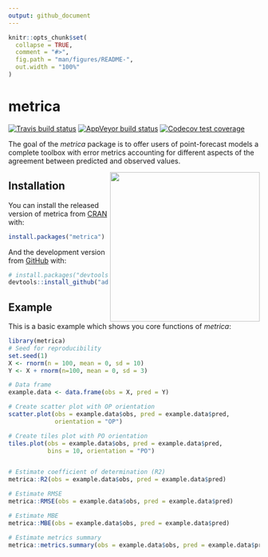 ```yaml
---
output: github_document
---
```


<!-- README.md is generated from README.Rmd. Please edit that file -->

```r
knitr::opts_chunk$set(
  collapse = TRUE,
  comment = "#>",
  fig.path = "man/figures/README-",
  out.width = "100%"
)
```

# metrica

<!-- badges: start -->
[![Travis build status](https://travis-ci.com/adriancorrendo/metrica.svg?branch=master)](https://app.travis-ci.com/github/adriancorrendo/metrica)
[![AppVeyor build status](https://ci.appveyor.com/api/projects/status/github/adriancorrendo/metrica?branch=master&svg=true)](https://ci.appveyor.com/project/adriancorrendo/metrica)
[![Codecov test coverage](https://codecov.io/gh/adriancorrendo/metrica/branch/master/graph/badge.svg)](https://codecov.io/gh/adriancorrendo/metrica?branch=master)
<!-- badges: end -->

The goal of the *metrica* package is to offer users of point-forecast models a complete toolbox with error metrics accounting for different aspects of the agreement between predicted and observed values.

<img src="man/figures/metrica_logo.png" height="300" align="right"/>

## Installation

You can install the released version of metrica from [CRAN](https://CRAN.R-project.org) with:

``` r
install.packages("metrica")
```

And the development version from [GitHub](https://github.com/) with:

``` r
# install.packages("devtools")
devtools::install_github("adriancorrendo/metrica")
```
## Example

This is a basic example which shows you core functions of *metrica*:

```r
library(metrica)
# Seed for reproducibility
set.seed(1)
X <- rnorm(n = 100, mean = 0, sd = 10)
Y <- X + rnorm(n=100, mean = 0, sd = 3)

# Data frame
example.data <- data.frame(obs = X, pred = Y)

# Create scatter plot with OP orientation
scatter.plot(obs = example.data$obs, pred = example.data$pred,
             orientation = "OP")

# Create tiles plot with PO orientation
tiles.plot(obs = example.data$obs, pred = example.data$pred,
           bins = 10, orientation = "PO")


# Estimate coefficient of determination (R2)
metrica::R2(obs = example.data$obs, pred = example.data$pred)

# Estimate RMSE
metrica::RMSE(obs = example.data$obs, pred = example.data$pred)

# Estimate MBE
metrica::MBE(obs = example.data$obs, pred = example.data$pred)

# Estimate metrics summary
metrica::metrics.summary(obs = example.data$obs, pred = example.data$pred)

```
